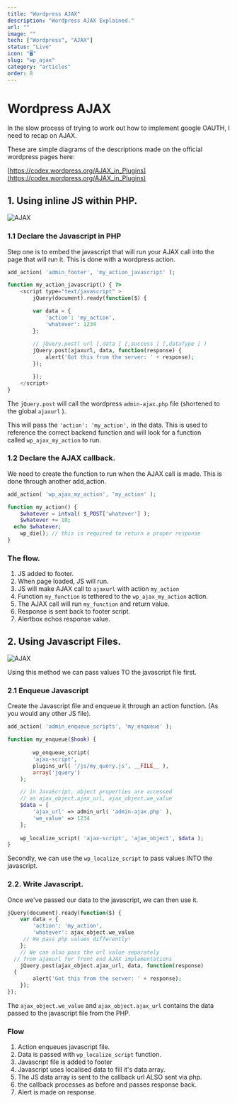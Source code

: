 ```yaml
---
title: "Wordpress AJAX"
description: "Wordpress AJAX Explained."
url: ""
image: ""
tech: ["Wordpress", "AJAX"]
status: "Live"
icon: "🖥️"
slug: "wp_ajax"
category: "articles"
order: 8
---
```


# Wordpress AJAX

In the slow process of trying to work out how to implement google OAUTH, I need to recap on AJAX.

These are simple diagrams of the descriptions made on the official wordpress pages here:

[https://codex.wordpress.org/AJAX_in_Plugins](https://codex.wordpress.org/AJAX_in_Plugins)

## **1. Using inline JS within PHP.**

![AJAX](/images/articles/AJAX.jpg)

### **1.1 Declare the Javascript in PHP**

Step one is to embed the javascript that will run your AJAX call into the page that will run it. This is done with a wordpress action.

```php
add_action( 'admin_footer', 'my_action_javascript' );

function my_action_javascript() { ?>
	<script type="text/javascript" >
		jQuery(document).ready(function($) {

		var data = {
			'action': 'my_action',
			'whatever': 1234
		};
	
		// jQuery.post( url [,data ] [,success ] [,dataType ] )
		jQuery.post(ajaxurl, data, function(response) {
			alert('Got this from the server: ' + response);
		});

		});
	</script>
}
```

The `jQuery.post` will call the wordpress `admin-ajax.php` file (shortened to the global `ajaxurl` ).

This will pass the `'action': 'my_action',` in the data. This is used to reference the correct backend function and will look for a function called `wp_ajax_my_action` to run.

### **1.2 Declare the AJAX callback.**

We need to create the function to run when the AJAX call is made. This is done through another add_action.

```php
add_action( 'wp_ajax_my_action', 'my_action' );

function my_action() {
	$whatever = intval( $_POST['whatever'] );
	$whatever += 10;
  echo $whatever;
	wp_die(); // this is required to return a proper response
}
```

### **The flow.**

1.  JS added to footer.
2.  When page loaded, JS will run.
3.  JS will make AJAX call to `ajaxurl` with action `my_action`
4.  Function `my_function` is tethered to the `wp_ajax_my_action` action.
5.  The AJAX call will run `my_function` and return value.
6.  Response is sent back to footer script.
7.  Alertbox echos response value.

## **2. Using Javascript Files.**

![AJAX](/images/articles/AJAX2.jpg)

Using this method we can pass values TO the javascript file first.

### **2.1 Enqueue Javascript**

Create the Javascript file and enqueue it through an action function. (As you would any other JS file).

```php
add_action( 'admin_enqueue_scripts', 'my_enqueue' );

function my_enqueue($hook) {
    
		wp_enqueue_script( 
    	'ajax-script', 
    	plugins_url( '/js/my_query.js', __FILE__ ),
    	array('jquery') 
  	);

    // in JavaScript, object properties are accessed 
  	// as ajax_object.ajax_url, ajax_object.we_value
    $data = [
        'ajax_url' => admin_url( 'admin-ajax.php' ), 
        'we_value' => 1234 
    ];
  
	wp_localize_script( 'ajax-script', 'ajax_object', $data );
}
```

Secondly, we can use the `wp_localize_script` to pass values INTO the javascript.

### **2.2. Write Javascript.**

Once we've passed our data to the javascript, we can then use it.

```php
jQuery(document).ready(function($) {
	var data = {
		'action': 'my_action',
		'whatever': ajax_object.we_value      
     // We pass php values differently!
	};
	// We can also pass the url value separately 
  // from ajaxurl for front end AJAX implementations
	jQuery.post(ajax_object.ajax_url, data, function(response)
  {
		alert('Got this from the server: ' + response);
	});
});
```

The `ajax_object.we_value` and `ajax_object.ajax_url` contains the data passed to the javascript file from the PHP.

### **Flow**

1.  Action enqueues javascript file.
2.  Data is passed with `wp_localize_script` function.
3.  Javascript file is added to footer
4.  Javascript uses localised data to fill it's data array.
5.  The JS data array is sent to the callback url ALSO sent via php.
6.  the callback processes as before and passes response back.
7.  Alert is made on response.